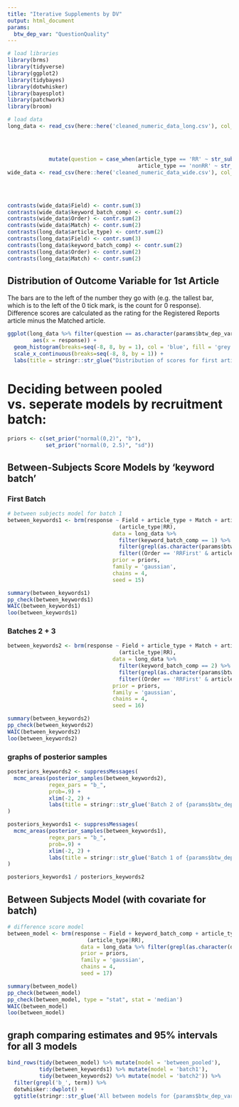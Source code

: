 ```yaml
---
title: "Iterative Supplements by DV"
output: html_document
params:
  btw_dep_var: "QuestionQuality"
---
```


```r
# load libraries
library(brms)
library(tidyverse)
library(ggplot2)
library(tidybayes)
library(dotwhisker)
library(bayesplot)
library(patchwork)
library(broom)

# load data
long_data <- read_csv(here::here('cleaned_numeric_data_long.csv'), col_types = cols(article_type = col_factor(),
                                                                                    Field = col_factor(),
                                                                                    Match = col_factor(),
                                                                                    Order = col_factor(),
                                                                                    keyword_batch_comp = col_factor())) %>%
             mutate(question = case_when(article_type == 'RR' ~ str_sub(question, 3),
                                         article_type == 'nonRR' ~ str_sub(question, 4)))
wide_data <- read_csv(here::here('cleaned_numeric_data_wide.csv'), col_types = cols(Field = col_factor(),
                                                                                    Match = col_factor(),
                                                                                    Order = col_factor(),
                                                                                    keyword_batch_comp = col_factor()))

contrasts(wide_data$Field) <- contr.sum(3)
contrasts(wide_data$keyword_batch_comp) <- contr.sum(2)
contrasts(wide_data$Order) <- contr.sum(2)
contrasts(wide_data$Match) <- contr.sum(2)
contrasts(long_data$article_type) <- contr.sum(2)
contrasts(long_data$Field) <- contr.sum(3)
contrasts(long_data$keyword_batch_comp) <- contr.sum(2)
contrasts(long_data$Order) <- contr.sum(2)
contrasts(long_data$Match) <- contr.sum(2)
```

## Distribution of Outcome Variable for 1st Article

The bars are to the left of the number they go with (e.g. the tallest bar, which is to the left of the 0 tick mark, is the count for 0 response). Difference scores are calculated as the rating for the Registered Reports article minus the Matched article. 

```r
ggplot(long_data %>% filter(question == as.character(params$btw_dep_var)) %>% filter((Order == 'RRFirst' & article_type == 'RR') | (Order == 'RRSecond' & article_type == 'nonRR')), 
        aes(x = response)) +
  geom_histogram(breaks=seq(-8, 8, by = 1), col = 'blue', fill = 'grey') +
  scale_x_continuous(breaks=seq(-8, 8, by = 1)) +
  labs(title = stringr::str_glue("Distribution of scores for first article on question: {params$btw_dep_var}"))
```

# Deciding between pooled vs. seperate models by recruitment batch:

```r
priors <- c(set_prior("normal(0,2)", "b"),
            set_prior("normal(0, 2.5)", "sd"))
```


## Between-Subjects Score Models by 'keyword batch'

### First Batch
```r

# between subjects model for batch 1
between_keywords1 <- brm(response ~ Field + article_type + Match + article_type*Match +
                                   (article_type|RR),
                                 data = long_data %>% 
                                   filter(keyword_batch_comp == 1) %>%
                                   filter(grepl(as.character(params$btw_dep_var), question)) %>% 
                                   filter((Order == 'RRFirst' & article_type == 'RR') | (Order == 'RRSecond' & article_type == 'nonRR')),
                                 prior = priors,
                                 family = 'gaussian',
                                 chains = 4,
                                 seed = 15)
```

```r
summary(between_keywords1)
pp_check(between_keywords1)
WAIC(between_keywords1)
loo(between_keywords1)
```

### Batches 2 + 3

``` r
between_keywords2 <- brm(response ~ Field + article_type + Match + article_type*Match +
                                   (article_type|RR),
                                 data = long_data %>% 
                                   filter(keyword_batch_comp == 2) %>%
                                   filter(grepl(as.character(params$btw_dep_var), question)) %>% 
                                   filter((Order == 'RRFirst' & article_type == 'RR') | (Order == 'RRSecond' & article_type == 'nonRR')),
                                 prior = priors,
                                 family = 'gaussian',
                                 chains = 4,
                                 seed = 16)
```

```r
summary(between_keywords2)
pp_check(between_keywords2)
WAIC(between_keywords2)
loo(between_keywords2)
```

### graphs of posterior samples
```r
posteriors_keywords2 <- suppressMessages( 
  mcmc_areas(posterior_samples(between_keywords2),
             regex_pars = "b_",
             prob=.9) +
             xlim(-2, 2) +
             labs(title = stringr::str_glue('Batch 2 of {params$btw_dep_var}'))
)

posteriors_keywords1 <- suppressMessages( 
  mcmc_areas(posterior_samples(between_keywords1),
             regex_pars = "b_",
             prob=.9) +
             xlim(-2, 2) +
             labs(title = stringr::str_glue('Batch 1 of {params$btw_dep_var}'))
)

posteriors_keywords1 / posteriors_keywords2
```


## Between Subjects Model (with covariate for batch)

```r

# difference score model
between_model <- brm(response ~ Field + keyword_batch_comp + article_type + Match + article_type*Match +
                         (article_type|RR),
                       data = long_data %>% filter(grepl(as.character(dv), question)) %>% filter((Order == 'RRFirst' & article_type == 'RR') | (Order == 'RRSecond' & article_type == 'nonRR')),
                       prior = priors,
                       family = 'gaussian',
                       chains = 4,
                       seed = 17)
```

```r
summary(between_model)
pp_check(between_model)
pp_check(between_model, type = "stat", stat = 'median')
WAIC(between_model)
loo(between_model)
```

## graph comparing estimates and 95% intervals for all 3 models
```r
bind_rows(tidy(between_model) %>% mutate(model = 'between_pooled'),
          tidy(between_keywords1) %>% mutate(model = 'batch1'),
          tidy(between_keywords2) %>% mutate(model = 'batch2')) %>%
  filter(grepl('b_', term)) %>%
  dotwhisker::dwplot() +
  ggtitle(stringr::str_glue('All between models for {params$btw_dep_var}'))
```








